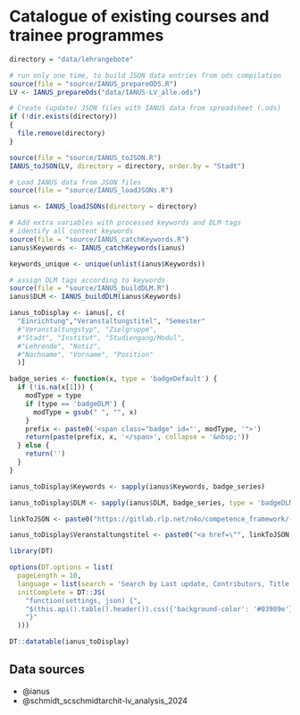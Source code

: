 # Catalogue of existing courses and trainee programmes

```r
directory = "data/lehrangebote"
```

```r
# run only one time, to build JSON data entries from ods compilation
source(file = "source/IANUS_prepareODS.R")
LV <- IANUS_prepareOds("data/IANUS-LV_alle.ods")

# Create (update) JSON files with IANUS data from spreadsheet (.ods)
if (!dir.exists(directory))
{
  file.remove(directory)
}

source(file = "source/IANUS_toJSON.R")
IANUS_toJSON(LV, directory = directory, order.by = "Stadt")
```

```r
# Load IANUS data from JSON files
source(file = "source/IANUS_loadJSONs.R")

ianus <- IANUS_loadJSONs(directory = directory)
```

```r
# Add extra variables with processed keywords and DLM tags
# identify all content keywords
source(file = "source/IANUS_catchKeywords.R")
ianus$Keywords <- IANUS_catchKeywords(ianus)

keywords_unique <- unique(unlist(ianus$Keywords))

# assign DLM tags according to keywords
source(file = "source/IANUS_buildDLM.R")
ianus$DLM <- IANUS_buildDLM(ianus$Keywords)
```

```r
ianus_toDisplay <- ianus[, c(
  "Einrichtung","Veranstaltungstitel", "Semester" 
  #"Veranstaltungstyp", "Zielgruppe", 
  #"Stadt", "Institut", "Studiengang/Modul",
  #"Lehrende", "Notiz",
  #"Nachname", "Vorname", "Position"
  )]

badge_series <- function(x, type = 'badgeDefault') {
  if (!is.na(x[1])) {
    modType = type
    if (type == 'badgeDLM') {
      modType = gsub(" ", "", x)
    }
    prefix <- paste0('<span class="badge" id="', modType, '">')
    return(paste(prefix, x, '</span>', collapse = '&nbsp;'))
  } else {
    return('')
  }
}

ianus_toDisplay$Keywords <- sapply(ianus$Keywords, badge_series)

ianus_toDisplay$DLM <- sapply(ianus$DLM, badge_series, type = 'badgeDLM')

linkToJSON <- paste0("https://gitlab.rlp.net/n4o/competence_framework/-/tree/main/", directory, "/", ianus$Stadt, "/", ianus$id, ".json")

ianus_toDisplay$Veranstaltungstitel <- paste0("<a href=\"", linkToJSON, "\">", ianus_toDisplay$Veranstaltungstitel, "</a>")
```

```r
library(DT)

options(DT.options = list(
  pageLength = 10, 
  language = list(search = 'Search by Last update, Contributors, Title or keyword:'), 
  initComplete = DT::JS(
    "function(settings, json) {",
    "$(this.api().table().header()).css({'background-color': '#03989e'});",
    "}"
  )))

DT::datatable(ianus_toDisplay)
```

## Data sources

- @ianus
- @schmidt_scschmidtarchit-lv_analysis_2024

